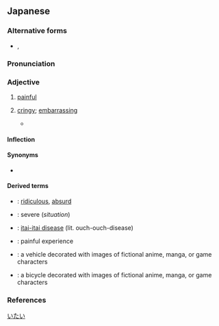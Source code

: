 ==Japanese==
{{ja-kanjitab|いた|sort=いたい|yomi=kun}}

===Alternative forms===
* {{sense|cringy}} {{ja-r|イタい}}, {{ja-r|イタイ}}

===Pronunciation===
{{ja-pron|いたい|acc=2|acc_ref=SMK2}}
{{ja-ojad}}

===Adjective===
{{ja-adj|infl=i|いたい}}

# [[painful]]
#: {{ja-usex|頭が'''痛い'''。|あたま が '''いたい'''。|I have a headache.}}
#: {{ja-usex|お腹が'''痛い'''。|おなか が '''いたい'''。|My stomach hurts.}}
#: {{ja-usex|痛っ！|いたっ！|Ow!}}
# {{lb|ja|slang}} [[cringy]]; [[embarrassing]]
#* {{quote-web|ja|date=<!--republished in October 2020-->|author={{lang|ja|いたる}}|title={{lang|ja|#31 アオバ、妹いるってよ}}|work={{w2|ja|キモオタ、アイドルやるってよ}}|trans-work=|url=https://seiga.nicovideo.jp/watch/mg515487}}
#*: {{ja-usex|「[[てっきり]][[推し]]を[[自%分]]の[[妹]]とか[[言う|言っ]]てる'''イタい'''[[人]]かと[[思う|思っ]]てましたよ〜」|「てっきり おし を じ%ぶん の いもうと と か いってる '''イタい''' ひと か と おもってました よ〜」|"I totally thought that you were just one of those '''embarassing''' people who call their favorite idol their little sister or something!"}}

====Inflection====
{{ja-i|いた}}

====Synonyms====
* {{sense|embarrassing}} {{ja-r|痛%々しい|いた%いたし.い}}

====Derived terms====
* {{ja-r|片%腹%痛い|かた%はら%いたい}}: [[ridiculous]], [[absurd]]
* {{ja-r|手%痛い|て%いたい}}: severe (''situation'')
* {{ja-r|痛い 痛い 病|いたい いたい びょう}}: [[itai-itai disease]] (lit. ouch-ouch-disease)
* {{ja-r|痛い目|いたいめ}}: painful experience
* {{ja-r|痛%車|いた%しゃ}}: a vehicle decorated with images of fictional anime, manga, or game characters
* {{ja-r|痛チャリ|いたチャリ}}: a bicycle decorated with images of fictional anime, manga, or game characters

===References===
<references/>

[[Category:Japanese basic words|いたい]]